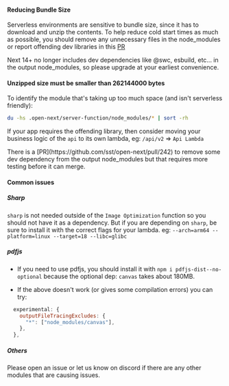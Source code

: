 
#### Reducing Bundle Size

Serverless environments are sensitive to bundle size, since it has to download and unzip the contents. To help reduce cold start times as much as possible, you should remove any unnecessary files in the node_modules or report offending dev libraries in this [PR](https://github.com/sst/open-next/pull/242)

<Callout type="info" emoji="ℹ️">
  Next 14+ no longer includes dev dependencies like @swc, esbuild, etc... in the output node_modules, so
  please upgrade at your earliest convenience.
</Callout>

#### Unzipped size must be smaller than 262144000 bytes

To identify the module that's taking up too much space (and isn't serverless friendly):

```bash
du -hs .open-next/server-function/node_modules/* | sort -rh
```

If your app requires the offending library, then consider moving your business logic of the `api` to its own lambda, eg: `/api/v2` => `Api Lambda`

<Callout type="info" emoji="ℹ️">
  There is a [PR](https://github.com/sst/open-next/pull/242) to remove some dev dependency from the output
  node_modules but that requires more testing before it can merge.
</Callout>

#### Common issues

##### Sharp

`sharp` is not needed outside of the `Image Optimization` function so you should not have it as a dependency. But if you are depending on `sharp`, be sure to install it with the correct flags for your lambda.
eg: `--arch=arm64 --platform=linux --target=18 --libc=glibc`

##### pdfjs

- If you need to use pdfjs, you should install it with `npm i pdfjs-dist--no-optional` because the optional dep: `canvas` takes about 180MB.

- If the above doesn't work (or gives some compilation errors) you can try:

```js
  experimental: {
    outputFileTracingExcludes: {
      "*": ["node_modules/canvas"],
    },
  },
```

##### Others

Please open an issue or let us know on discord if there are any other modules that are causing issues.
